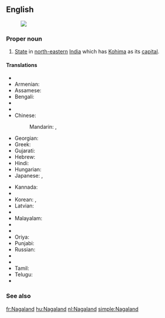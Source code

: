 ==English==
{{wikipedia}}
[[Image:Nagaland in India (disputed hatched).svg|thumb|]]
===Proper noun===
{{en-proper noun}}

# [[State]] in [[north-eastern]] [[India]] which has [[Kohima]] as its [[capital]].

====Translations====
{{trans-top|state}}
* {{trreq|Arabic}}
* Armenian: {{t-|hy|Նագալենդ|tr=Nagalend}}
* Assamese: {{t|as|নাগালেণ্ড|sc=Beng}}
* Bengali: {{t-|bn|নাগাল্যান্ড|sc=Beng}}
* {{trreq|Bulgarian}}
* {{trreq|Chhattisgarhi}}
* Chinese:
*: Mandarin: {{t|cmn|那加蘭邦|sc=Hani}},  {{t|cmn|那加兰邦|tr=Nàjiālán-bāng|sc=Hani}}
* Georgian: {{t-|ka|ნაგალენდი|sc=Geor}}
* Greek: {{t|el|Ναγκαλάντ|sc=Grek}}
* Gujarati: {{t|gu|નાગાલેંડ|sc=Gujr}}
* Hebrew: {{t-|he|נאגאלנד}}
* Hindi: {{t-|hi|नागालैंड|tr=nāgālaiṇḍ}}
* Hungarian: {{t|hu|Nágaföld}}
* Japanese: {{t-|ja|ナガランド州|tr=Nagarando-shū}},  {{t-|ja|ナガランド|tr=Nagarando}}
{{trans-mid}}
* Kannada: {{t|kn|ನಾಗಲ್ಯಂಡ್|sc=Knda}}
* {{trreq|Khmer}}
* Korean: {{t|ko|나갈랜드 주|sc=Kore}}, {{t|ko|나갈랜드|sc=Kore}}
* Latvian: {{t|lv|Nāgālenda}}
* {{trreq|Lithuanian}}
* Malayalam: {{t|ml|നാഗാലാ‌ൻഡ്|sc=Mlym}}
* {{trreq|Marathi}}
* {{trreq|Mizo}}
* Oriya: {{t|or|ନାଗାଲାଣ୍ଡ|sc=Orya}}
* Punjabi: {{t|pa|ਨਾਗਾਲੈਂਡ|sc=Guru}}
* Russian: {{t-|ru|Нагаленд|m|tr=Nágalend, Nagalénd}}
* {{trreq|Santali}}
* {{trreq|Sikkimese}}
* Tamil: {{t|ta|நாகாலாந்து|sc=Taml}}
* Telugu: {{t+|te|నాగాలాండ్}}
* {{trreq|Ukrainian}}
{{trans-bottom}}

===See also===
{{list|en|states of India}}


[[fr:Nagaland]]
[[hu:Nagaland]]
[[nl:Nagaland]]
[[simple:Nagaland]]